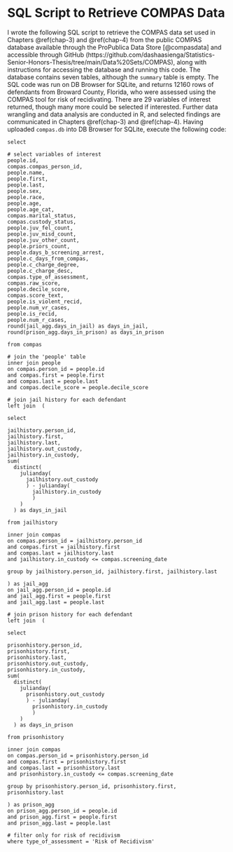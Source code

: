 # SQL Script to Retrieve COMPAS Data {#appendix-c}

\noindent I wrote the following SQL script to retrieve the COMPAS data set used in Chapters \@ref(chap-3) and \@ref(chap-4) from the public COMPAS database available through the ProPublica Data Store [@compasdata] and accessible through GitHub (https://github.com/dashaasienga/Statistics-Senior-Honors-Thesis/tree/main/Data%20Sets/COMPAS), along with instructions for accessing the database and running this code. The database contains seven tables, although the `summary` table is empty. The SQL code was run on DB Browser for SQLite, and returns 12160 rows of defendants from Broward County, Florida, who were assessed using the COMPAS tool for risk of recidivating. There are 29 variables of interest returned, though many more could be selected if interested. Further data wrangling and data analysis are conducted in R, and selected findings are communicated in Chapters \@ref(chap-3) and \@ref(chap-4). Having uploaded `compas.db` into DB Browser for SQLite, execute the following code:  

```eval
select 

# select variables of interest 
people.id,
compas.compas_person_id,
people.name,
people.first,
people.last,
people.sex,
people.race, 
people.age,
people.age_cat,
compas.marital_status,
compas.custody_status,
people.juv_fel_count,
people.juv_misd_count,
people.juv_other_count,
people.priors_count,
people.days_b_screening_arrest,
people.c_days_from_compas,
people.c_charge_degree,
people.c_charge_desc,
compas.type_of_assessment,
compas.raw_score,
people.decile_score,
compas.score_text,
people.is_violent_recid,
people.num_vr_cases,
people.is_recid,
people.num_r_cases,
round(jail_agg.days_in_jail) as days_in_jail,
round(prison_agg.days_in_prison) as days_in_prison

from compas

# join the 'people' table
inner join people
on compas.person_id = people.id
and compas.first = people.first
and compas.last = people.last
and compas.decile_score = people.decile_score

# join jail history for each defendant
left join  (

select 

jailhistory.person_id,
jailhistory.first,
jailhistory.last,
jailhistory.out_custody,
jailhistory.in_custody,
sum(
  distinct(
    julianday(
      jailhistory.out_custody
      ) - julianday(
        jailhistory.in_custody
        )
    )
  ) as days_in_jail

from jailhistory
	
inner join compas 
on compas.person_id = jailhistory.person_id
and compas.first = jailhistory.first
and compas.last = jailhistory.last
and jailhistory.in_custody <= compas.screening_date
	
group by jailhistory.person_id, jailhistory.first, jailhistory.last
	
) as jail_agg 
on jail_agg.person_id = people.id
and jail_agg.first = people.first
and jail_agg.last = people.last

# join prison history for each defendant
left join  (

select 

prisonhistory.person_id,
prisonhistory.first,
prisonhistory.last,
prisonhistory.out_custody,
prisonhistory.in_custody,
sum(
  distinct(
    julianday(
      prisonhistory.out_custody
      ) - julianday(
        prisonhistory.in_custody
        )
    )
  ) as days_in_prison

from prisonhistory
	
inner join compas 
on compas.person_id = prisonhistory.person_id
and compas.first = prisonhistory.first
and compas.last = prisonhistory.last
and prisonhistory.in_custody <= compas.screening_date
	
group by prisonhistory.person_id, prisonhistory.first, prisonhistory.last
	
) as prison_agg 
on prison_agg.person_id = people.id
and prison_agg.first = people.first
and prison_agg.last = people.last

# filter only for risk of recidivism
where type_of_assessment = 'Risk of Recidivism'
```

